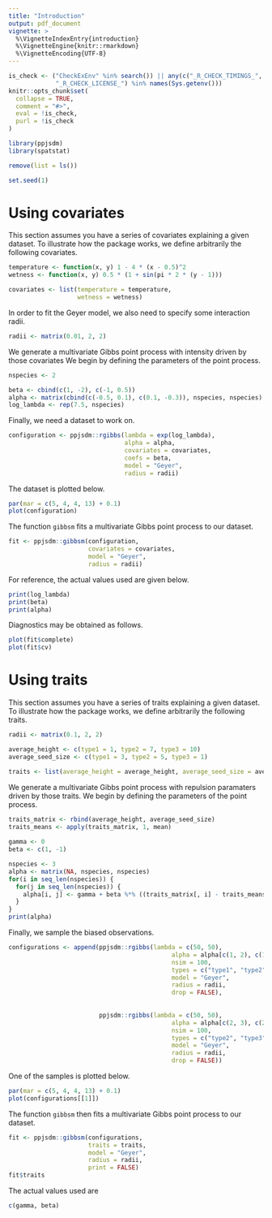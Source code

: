 ```yaml
---
title: "Introduction"
output: pdf_document
vignette: >
  %\VignetteIndexEntry{introduction}
  %\VignetteEngine{knitr::rmarkdown}
  %\VignetteEncoding{UTF-8}
---
```


```r
is_check <- ("CheckExEnv" %in% search()) || any(c("_R_CHECK_TIMINGS_",
             "_R_CHECK_LICENSE_") %in% names(Sys.getenv()))
knitr::opts_chunk$set(
  collapse = TRUE,
  comment = "#>",
  eval = !is_check,
  purl = !is_check
)
```

```r
library(ppjsdm)
library(spatstat)

remove(list = ls())

set.seed(1)
```

# Using covariates

This section assumes you have a series of covariates explaining a given dataset. 
To illustrate how the package works, we define arbitrarily the following covariates.

```r
temperature <- function(x, y) 1 - 4 * (x - 0.5)^2
wetness <- function(x, y) 0.5 * (1 + sin(pi * 2 * (y - 1)))

covariates <- list(temperature = temperature, 
                   wetness = wetness)
```

In order to fit the Geyer model, we also need to specify some interaction radii.

```r
radii <- matrix(0.01, 2, 2)
```

We generate a multivariate Gibbs point process with intensity driven by those covariates
We begin by defining the parameters of the point process.

```r
nspecies <- 2

beta <- cbind(c(1, -2), c(-1, 0.5))
alpha <- matrix(cbind(c(-0.5, 0.1), c(0.1, -0.3)), nspecies, nspecies)
log_lambda <- rep(7.5, nspecies)
```

Finally, we need a dataset to work on.

```r
configuration <- ppjsdm::rgibbs(lambda = exp(log_lambda), 
                                alpha = alpha, 
                                covariates = covariates, 
                                coefs = beta,
                                model = "Geyer",
                                radius = radii)
```

The dataset is plotted below.

```r
par(mar = c(5, 4, 4, 13) + 0.1)
plot(configuration)
```

The function `gibbsm` fits a multivariate Gibbs point process to our dataset.

```r
fit <- ppjsdm::gibbsm(configuration, 
                      covariates = covariates,
                      model = "Geyer",
                      radius = radii)
```

For reference, the actual values used are given below.

```r
print(log_lambda)
print(beta)
print(alpha)
```

Diagnostics may be obtained as follows.

```r
plot(fit$complete)
plot(fit$cv)
```

# Using traits

This section assumes you have a series of traits explaining a given dataset. 
To illustrate how the package works, we define arbitrarily the following traits.

```r
radii <- matrix(0.1, 2, 2)

average_height <- c(type1 = 1, type2 = 7, type3 = 10)
average_seed_size <- c(type1 = 3, type2 = 5, type3 = 1)

traits <- list(average_height = average_height, average_seed_size = average_seed_size)
```

We generate a multivariate Gibbs point process with repulsion paramaters driven by those traits.
We begin by defining the parameters of the point process.

```r
traits_matrix <- rbind(average_height, average_seed_size)
traits_means <- apply(traits_matrix, 1, mean)
  
gamma <- 0
beta <- c(1, -1)

nspecies <- 3
alpha <- matrix(NA, nspecies, nspecies)
for(i in seq_len(nspecies)) {
  for(j in seq_len(nspecies)) {
    alpha[i, j] <- gamma + beta %*% ((traits_matrix[, i] - traits_means) * (traits_matrix[, j] - traits_means) / (traits_means * traits_means))
  }
}
print(alpha)
```

Finally, we sample the biased observations.

```r
configurations <- append(ppjsdm::rgibbs(lambda = c(50, 50), 
                                             alpha = alpha[c(1, 2), c(1, 2)],
                                             nsim = 100, 
                                             types = c("type1", "type2"), 
                                             model = "Geyer", 
                                             radius = radii,
                                             drop = FALSE),
                                      
                                      
                         ppjsdm::rgibbs(lambda = c(50, 50), 
                                             alpha = alpha[c(2, 3), c(2, 3)],
                                             nsim = 100,
                                             types = c("type2", "type3"), 
                                             model = "Geyer", 
                                             radius = radii,
                                             drop = FALSE))
```

One of the samples is plotted below.

```r
par(mar = c(5, 4, 4, 13) + 0.1)
plot(configurations[[1]])
```

The function `gibbsm` then fits a multivariate Gibbs point process to our dataset.

```r
fit <- ppjsdm::gibbsm(configurations, 
                      traits = traits, 
                      model = "Geyer", 
                      radius = radii, 
                      print = FALSE)
fit$traits
```

The actual values used are

```r
c(gamma, beta)
```
